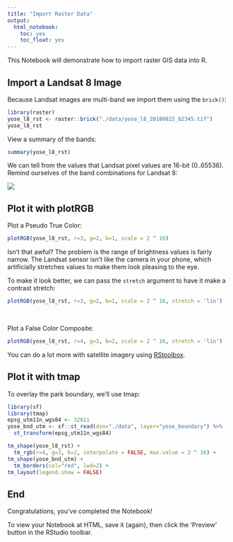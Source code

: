 ```yaml
---
title: "Import Raster Data"
output: 
  html_notebook:
    toc: yes
    toc_float: yes
---
```


This Notebook will demonstrate how to import raster GIS data into R.

## Import a Landsat 8 Image

Because Landsat images are multi-band we import them using the `brick()`:

```r
library(raster)
yose_l8_rst <- raster::brick("./data/yose_l8_20180822_b2345.tif")
yose_l8_rst
```

View a summary of the bands:

```r
summary(yose_l8_rst)
```
We can tell from the values that Landsat pixel values are 16-bit (0..65536). Remind ourselves of the band combinations for Landsat 8:

![](https://ucanr-igis.github.io/rspatial_scgis21/slides/images/l8_band_combos_786x392.png)

## Plot it with plotRGB

Plot a Pseudo True Color:

```r
plotRGB(yose_l8_rst, r=3, g=2, b=1, scale = 2 ^ 16)
```

Isn't that awful? The problem is the range of brightness values is fairly narrow. The Landsat sensor isn't like the camera in your phone, which artificially stretches values to make them look pleasing to the eye.

To make it look better, we can pass the `stretch` argument to have it make a contrast stretch:

```r
plotRGB(yose_l8_rst, r=3, g=2, b=1, scale = 2 ^ 16, stretch = 'lin')
```

\

Plot a False Color Composite:

```r
plotRGB(yose_l8_rst, r=4, g=3, b=2, scale = 2 ^ 16, stretch = 'lin')
```

You can do a lot more with satellite imagery using [RStoolbox](https://bleutner.github.io/RStoolbox/rstbx-docu/spectralIndices.html).

## Plot it with tmap

To overlay the park boundary, we'll use tmap:

```r
library(sf)
library(tmap)
epsg_utm11n_wgs84 <- 32611
yose_bnd_utm <- sf::st_read(dsn="./data", layer="yose_boundary") %>% 
  st_transform(epsg_utm11n_wgs84)

tm_shape(yose_l8_rst) +
  tm_rgb(r=4, g=3, b=2, interpolate = FALSE, max.value = 2 ^ 16) +
tm_shape(yose_bnd_utm) +
  tm_borders(col="red", lwd=2) +
tm_layout(legend.show = FALSE)
```

## End

Congratulations, you've completed the Notebook! 

To view your Notebook at HTML, save it (again), then click the 'Preview' button in the RStudio toolbar.


